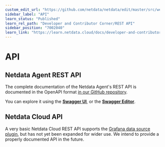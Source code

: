 ```yaml
---
custom_edit_url: "https://github.com/netdata/netdata/edit/master/src/web/api/README.md"
sidebar_label: "API"
learn_status: "Published"
learn_rel_path: "Developer and Contributor Corner/REST API"
sidebar_position: "7002040"
learn_link: "https://learn.netdata.cloud/docs/developer-and-contributor-corner/rest-api/api"
---
```


# API

## Netdata Agent REST API

The complete documentation of the Netdata Agent's REST API is documented in the OpenAPI format [in our GitHub repository](https://raw.githubusercontent.com/netdata/netdata/master/src/web/api/netdata-swagger.yaml). 

You can explore it using the **[Swagger UI](https://learn.netdata.cloud/api)**, or the **[Swagger Editor](https://editor.swagger.io/?url=https://raw.githubusercontent.com/netdata/netdata/master/src/web/api/netdata-swagger.yaml)**.

## Netdata Cloud API

A very basic Netdata Cloud REST API supports the [Grafana data source plugin](/docs/dashboards-and-charts/grafana-data-source-plugin), 
but has not yet been expanded for wider use. We intend to provide a properly documented API in the future.
